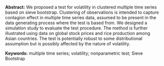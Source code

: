 <span>**Abstract:**</span> We proposed a test for volatility in clustered multiple time series
based on sieve bootstrap. Clustering of observations is intended to
capture contagion effect in multiple time series data, assumed to be
present in the data generating process where the test is based from. We
designed a simulation study to evaluate the test procedure. The method
is further illustrated using data on global stock prices and rice
production among Asian countries. The test is potentially robust to some
distributional assumption but is possibly affected by the nature of
volatility.

<span>**Keywords:**</span> multiple time series; volatility; nonparametric test; Sieve
Bootstrap

